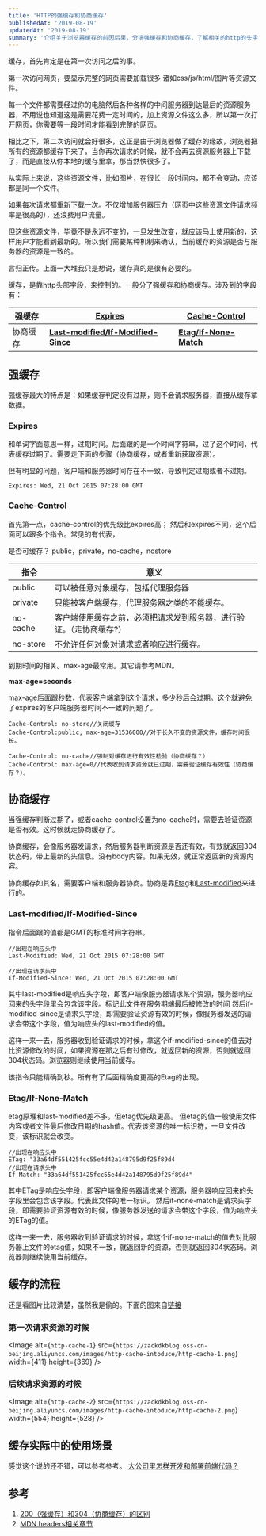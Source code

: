 ```yaml
---
title: 'HTTP的强缓存和协商缓存'
publishedAt: '2019-08-19'
updatedAt: '2019-08-19'
summary: '介绍关于浏览器缓存的前因后果，分清强缓存和协商缓存，了解相关的http的头字段。'
---
```


缓存，首先肯定是在第一次访问之后的事。


第一次访问网页，要显示完整的网页需要加载很多 诸如css/js/html/图片等资源文件。

每一个文件都需要经过你的电脑然后各种各样的中间服务器到达最后的资源服务器，不用说也知道这是需要花费一定时间的，加上资源文件这么多，所以第一次打开网页，你需要等一段时间才能看到完整的网页。

相比之下，第二次访问就会好很多，这正是由于浏览器做了缓存的缘故，浏览器把所有的资源都缓存下来了，当你再次请求的时候，就不会再去资源服务器上下载了，而是直接从你本地的缓存里拿，那当然快很多了。


从实际上来说，这些资源文件，比如图片，在很长一段时间内，都不会变动，应该都是同一个文件。

如果每次请求都重新下载一次。不仅增加服务器压力（网页中这些资源文件请求频率是很高的），还浪费用户流量。

但这些资源文件，毕竟不是永远不变的，一旦发生改变，就应该马上使用新的，这样用户才能看到最新的。所以我们需要某种机制来确认，当前缓存的资源是否与服务器的资源是一致的。


言归正传。上面一大堆我只是想说，缓存真的是很有必要的。

缓存，是靠http头部字段，来控制的。一般分了强缓存和协商缓存。涉及到的字段有：


| 强缓存 | [**Expires**](https://developer.mozilla.org/zh-CN/docs/Web/HTTP/Headers/Expires) | [**Cache-Control**](https://developer.mozilla.org/zh-CN/docs/Web/HTTP/Headers/Cache-Control) |
| --- | --- | --- |
| 协商缓存 | [**Last-modified/If-Modified-Since**](https://developer.mozilla.org/zh-CN/docs/Web/HTTP/Headers/Last-Modified) | [**Etag/If-None-Match**](https://developer.mozilla.org/zh-CN/docs/Web/HTTP/Headers/ETag) |

## 强缓存

强缓存最大的特点是：如果缓存判定没有过期，则不会请求服务器，直接从缓存拿数据。

### Expires

和单词字面意思一样，过期时间。后面跟的是一个时间字符串，过了这个时间，代表缓存过期了。需要走下面的步骤（协商缓存，或者重新获取资源）。

但有明显的问题，客户端和服务器时间存在不一致，导致判定过期或者不过期。

```http
Expires: Wed, 21 Oct 2015 07:28:00 GMT
```

### Cache-Control

首先第一点，cache-control的优先级比expires高；
然后和expires不同，这个后面可以跟多个指令。常见的有代表，

是否可缓存？ public，private，no-cache，nostore

| 指令 | 意义 |
| --- | --- |
| public | 可以被任意对象缓存，包括代理服务器 |
| private | 只能被客户端缓存，代理服务器之类的不能缓存。 |
| no-cache | 客户端使用缓存之前，必须把请求发到服务器，进行验证。（走协商缓存?） |
| no-store | 不允许任何对象对请求或者响应进行缓存。 |


到期时间的相关。max-age最常用。其它请参考MDN。

**max-age=seconds**

max-age后面跟秒数，代表客户端拿到这个请求，多少秒后会过期。这个就避免了expires的客户端服务器时间不一致的问题了。


```http
Cache-Control: no-store//关闭缓存
Cache-Control:public, max-age=31536000//对于长久不变的资源文件，缓存时间很长。

Cache-Control: no-cache//强制对缓存进行有效性检验（协商缓存？）
Cache-Control: max-age=0//代表收到请求资源就已过期，需要验证缓存有效性（协商缓存？）。
```

## 协商缓存


当强缓存判断过期了，或者cache-control设置为no-cache时，需要去验证资源是否有效。这时候就走协商缓存了。

协商缓存，会像服务器发请求，然后服务器判断资源是否还有效，有效就返回304状态码，带上最新的头信息。没有body内容。如果无效，就正常返回新的资源内容。

协商缓存如其名，需要客户端和服务器协商。协商是靠[Etag](https://developer.mozilla.org/zh-CN/docs/Web/HTTP/Headers/ETag)和[Last-modified](https://developer.mozilla.org/zh-CN/docs/Web/HTTP/Headers/Last-Modified)来进行的。

### Last-modified/If-Modified-Since

指令后面跟的值都是GMT的标准时间字符串。

```http
//出现在响应头中
Last-Modified: Wed, 21 Oct 2015 07:28:00 GMT 

//出现在请求头中
If-Modified-Since: Wed, 21 Oct 2015 07:28:00 GMT
```

其中last-modified是响应头字段，即客户端像服务器请求某个资源，服务器响应回来的头字段里会包含该字段。标记此文件在服务期端最后被修改的时间
然后if-modified-since是请求头字段，即需要验证资源有效的时候，像服务器发送的请求会带这个字段，值为响应头的last-modified的值。

这样一来一去，服务器收到验证请求的时候，拿这个if-modified-since的值去对比资源修改的时间，如果资源在那之后有过修改，就返回新的资源，否则就返回304状态码。浏览器则继续使用当前缓存。

该指令只能精确到秒。所有有了后面精确度更高的Etag的出现。

### Etag/If-None-Match

etag原理和last-modified差不多。但etag优先级更高。
但etag的值一般使用文件内容或者文件最后修改日期的hash值。代表该资源的唯一标识符，一旦文件改变，该标识就会改变。

```http
//出现在响应头中
ETag: "33a64df551425fcc55e4d42a148795d9f25f89d4
//出现在请求头中
If-Match: "33a64df551425fcc55e4d42a148795d9f25f89d4"
```

其中ETag是响应头字段，即客户端像服务器请求某个资源，服务器响应回来的头字段里会包含该字段。代表此文件的唯一标识。
然后if-none-match是请求头字段，即需要验证资源有效的时候，像服务器发送的请求会带这个字段，值为响应头的ETag的值。

这样一来一去，服务器收到验证请求的时候，拿这个if-none-match的值去对比服务器上文件的etag值，如果不一致，就返回新的资源，否则就返回304状态码。浏览器则继续使用当前缓存。

## 缓存的流程

还是看图片比较清楚，虽然我是偷的。下面的图来自[链接](https://www.cnblogs.com/leftJS/p/11082777.html)

### 第一次请求资源的时候

<Image
  alt={`http-cache-1`}
  src={`https://zackdkblog.oss-cn-beijing.aliyuncs.com/images/http-cache-intoduce/http-cache-1.png`}
  width={411}
  height={369}
/>

### 后续请求资源的时候

<Image
  alt={`http-cache-2`}
  src={`https://zackdkblog.oss-cn-beijing.aliyuncs.com/images/http-cache-intoduce/http-cache-2.png`}
  width={554}
  height={528}
/>

## 缓存实际中的使用场景

感觉这个说的还不错，可以参考参考。
[大公司里怎样开发和部署前端代码？](https://www.zhihu.com/question/20790576)


## 参考

1. [200（强缓存）和304（协商缓存）的区别](https://www.cnblogs.com/leftJS/p/11082777.html)
1. [MDN headers相关章节](https://developer.mozilla.org/zh-CN/docs/Web/HTTP/Headers)